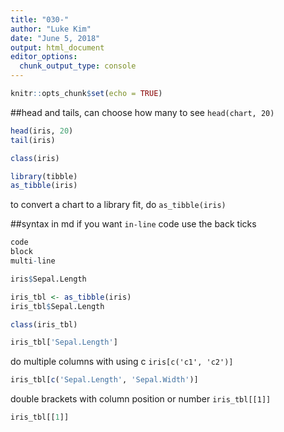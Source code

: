 ```yaml
---
title: "030-"
author: "Luke Kim"
date: "June 5, 2018"
output: html_document
editor_options: 
  chunk_output_type: console
---
```


```r
knitr::opts_chunk$set(echo = TRUE)
```

##head and tails, can choose how many to see `head(chart, 20)`
```r
head(iris, 20)
tail(iris)
```

```r
class(iris)
```

```r
library(tibble)
as_tibble(iris)
```
to convert a chart to a library fit, do `as_tibble(iris)`

##syntax
in md if you want  `in-line` code use the back ticks

```r
code
block
multi-line
```
```r
iris$Sepal.Length
```

```r
iris_tbl <- as_tibble(iris)
iris_tbl$Sepal.Length
```

```r
class(iris_tbl)
```
```r
iris_tbl['Sepal.Length']
```
do multiple columns with using c `iris[c('c1', 'c2')]`
```r
iris_tbl[c('Sepal.Length', 'Sepal.Width')]
```

double brackets with column position or number `iris_tbl[[1]]`
```r
iris_tbl[[1]]
```



